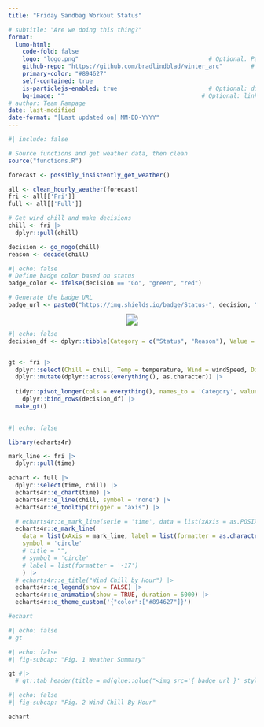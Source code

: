 ```yaml
---
title: "Friday Sandbag Workout Status"

# subtitle: "Are we doing this thing?"
format:
  lumo-html: 
    code-fold: false
    logo: "logo.png"                                     # Optional. Path to a logo displayed above the title
    github-repo: "https://github.com/bradlindblad/winter_arc"        # Optional. Adds a github corner at the top right
    primary-color: "#894627"
    self-contained: true
    is-particlejs-enabled: true                          # Optional: display interactive particles in the document header
    bg-image: ""                                       # Optional: link to an image for the header background
# author: Team Rampage
date: last-modified
date-format: "[Last updated on] MM-DD-YYYY"
---
```


```r
#| include: false

# Source functions and get weather data, then clean
source("functions.R")

forecast <- possibly_insistently_get_weather()

all <- clean_hourly_weather(forecast)
fri <- all[['Fri']]
full <- all[['Full']]

# Get wind chill and make decisions
chill <- fri |> 
  dplyr::pull(chill)

decision <- go_nogo(chill)
reason <- decide(chill)
```

```r
#| echo: false
# Define badge color based on status
badge_color <- ifelse(decision == "Go", "green", "red")

# Generate the badge URL
badge_url <- paste0("https://img.shields.io/badge/Status-", decision, "-", badge_color, "?style=plastic")
```

```{=html}
<div style="text-align: center;">
  <img src="`r badge_url`" style="transform: scale(1.5); display: inline-block;">
</div>
```

```r
#| echo: false
decision_df <- dplyr::tibble(Category = c("Status", "Reason"), Value = c(decision, reason))


gt <- fri |> 
  dplyr::select(Chill = chill, Temp = temperature, Wind = windSpeed, Direction = windDirection, Summary = shortForecast, Time = time) |> 
  dplyr::mutate(dplyr::across(everything(), as.character)) |> 
  
  tidyr::pivot_longer(cols = everything(), names_to = 'Category', values_to = 'Value') |> 
    dplyr::bind_rows(decision_df) |> 
  make_gt()
  
```

```r
#| echo: false

library(echarts4r)

mark_line <- fri |> 
  dplyr::pull(time) 

echart <- full |> 
  dplyr::select(time, chill) |> 
  echarts4r::e_chart(time) |> 
  echarts4r::e_line(chill, symbol = 'none') |> 
  echarts4r::e_tooltip(trigger = "axis") |> 

  # echarts4r::e_mark_line(serie = 'time', data = list(xAxis = as.POSIXct('2024-12-11 13:00:00', format = "%Y-%m-%d %H:%M:%S")), title = "")
  echarts4r::e_mark_line(
    data = list(xAxis = mark_line, label = list(formatter = as.character(chill))),
    symbol = 'circle'
    # title = "",
    # symbol = 'circle'
    # label = list(formatter = '-17')
    ) |> 
  # echarts4r::e_title("Wind Chill by Hour") |> 
  echarts4r::e_legend(show = FALSE) |> 
  echarts4r::e_animation(show = TRUE, duration = 6000) |> 
  echarts4r::e_theme_custom('{"color":["#894627"]}')

#echart

```

```r
#| echo: false
# gt
```

```r
#| echo: false
#| fig-subcap: "Fig. 1 Weather Summary"

gt #|> 
  # gt::tab_header(title = md(glue::glue("<img src='{ badge_url }' style='height:30px;'>")))

```

```r
#| echo: false
#| fig-subcap: "Fig. 2 Wind Chill By Hour"

echart

```
